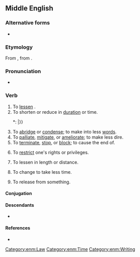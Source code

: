 ==Middle English==

===Alternative forms===
* {{alter|enm|abregen|abriggen|abrigen|obriggen|abregge|abrigge}}

===Etymology===
From {{bor|enm|fro|abreger}}, from {{der|enm|la|abbreviō}}.

===Pronunciation===
* {{IPA|lang=enm|/aˈbrɛdʒən/|/aˈbridʒən/}}

===Verb===
{{head|enm|verb}}

# To [[lessen]] {{gloss|either [[quantity]] or [[amount]]}}.
# To shorten or reduce in [[duration]] or time.
#*: {{quote-book|lang=enm|year=a.1400|author={{w|Geoffrey Chaucer}}|title={{w|The Canterbury Tales}}|chapter={{w|The Knight's Tale}}|line= 2999-3000|passage= Al mowe they yet tho dayes wel '''abregge''', / Ther nedeth noght noon auctoritee t'allegge
|translation=Though they could potentially '''make''' those days '''shorter''', / No authority is needed to assert that{{...}}|}}
# To [[abridge]] or [[condense]]; to make into less [[words]].
# To [[palliate]], [[mitigate]], or [[ameliorate]]; to make less dire.
# To [[terminate]], [[stop]], or [[block]]; to cause the end of.
# {{lb|enm|rare}} To [[restrict]] one's rights or privileges.
# {{lb|enm|rare}} To lessen in length or distance.
# {{lb|enm|rare}} To change to take less time.
# {{lb|enm|rare}} To release from something.

====Conjugation====
{{enm-conj|type=weak|stem=abregg}}

====Descendants====
* {{desc|en|abridge}}

====References====
* {{R:MED Online|entry=abreǧ(ǧ)en|part of speech=v|id=MED181 |accessdate=2019-03-16}}

[[Category:enm:Law]]
[[Category:enm:Time]]
[[Category:enm:Writing]]
